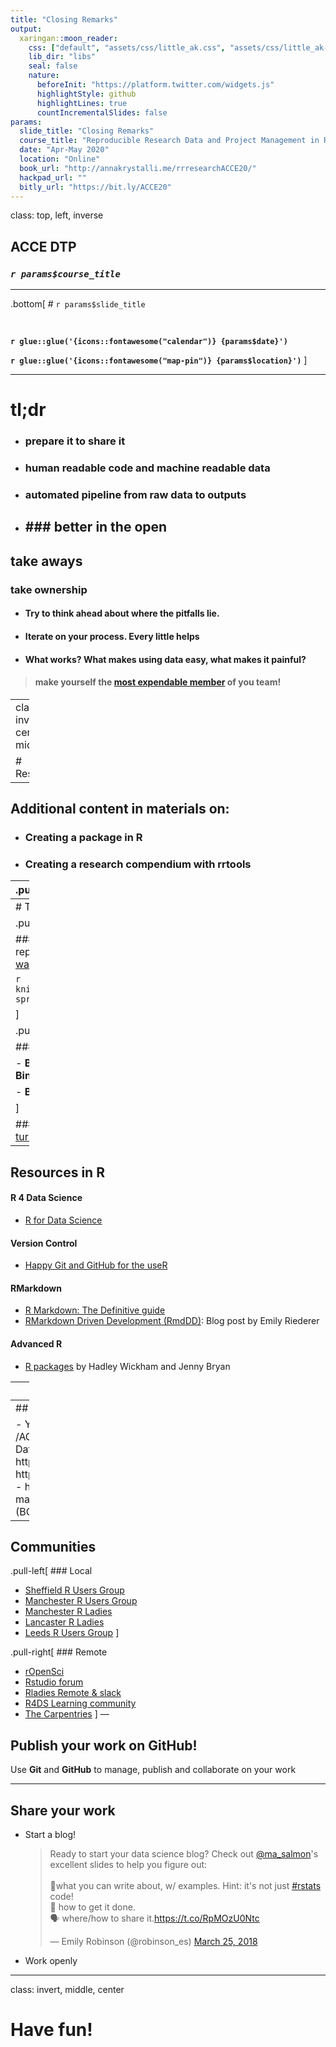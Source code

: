 ```yaml
---
title: "Closing Remarks"
output:
  xaringan::moon_reader:
    css: ["default", "assets/css/little_ak.css", "assets/css/little_ak-fonts.css"]
    lib_dir: "libs"
    seal: false
    nature:
      beforeInit: "https://platform.twitter.com/widgets.js"
      highlightStyle: github
      highlightLines: true
      countIncrementalSlides: false
params:
  slide_title: "Closing Remarks"
  course_title: "Reproducible Research Data and Project Management in R"
  date: "Apr-May 2020"
  location: "Online"
  book_url: "http://annakrystalli.me/rrresearchACCE20/"
  hackpad_url: ""
  bitly_url: "https://bit.ly/ACCE20"
---
```

class: top, left, inverse


## ACCE DTP 

### _`r params$course_title`_

***

.bottom[
# `r params$slide_title`

<br>

**`r glue::glue('{icons::fontawesome("calendar")} {params$date}')`**
<br>

**`r glue::glue('{icons::fontawesome("map-pin")} {params$location}')`** 
]

---

# tl;dr

- ### prepare it to share it

- ### human readable code and machine readable data

- ### automated pipeline from raw data to outputs

- ### better in the open
---

## take aways

### take ownership

- #### Try to think ahead about where the pitfalls lie.

- #### Iterate on your process. Every little helps

- #### What works? What makes using data easy, what makes it painful?



> #### make yourself the [most expendable member](http://www.datacarpentry.org/blog/soft-skills/) of you team!


---
class: inverse, center, middle

# Resources

---

## Additional content in materials on:

- ### Creating a package in R

- ### Creating a research compendium with rrtools

---
.pull-left[

### BES guide to data management 

```r
knitr::include_graphics("assets/BES.png")
```

This guide for early career researchers explains what data and data management are, and provides advice and examples of best practices in data management, including case studies from researchers currently working in ecology and evolution.


#### [download](http://www.britishecologicalsociety.org/wp-content/uploads/Publ_Data-Management-Booklet.pdf)
]

.pull-right[

### BES guide to reproducible code 


```r
knitr::include_graphics("https://methodsblog.files.wordpress.com/2017/12/code-cover.jpg?w=424&h=600")
```



A Guide to Reproducible Code covers all the basic tools and information you will
need to start making your code more reproducible. We focus on R and Python, but
many of the tips apply to any programming language.

#### [download](https://www.britishecologicalsociety.org/wp-content/uploads/2017/12/guide-to-reproducible-code.pdf)
]

---
# The Turing Way

.pull-left[

### Book
#### a lightly opinionated guide to reproducible data science
<https://the-turing-way.netlify.com> 


```r
knitr::include_graphics("assets/1728_TURI_Book sprint_12 chapter_040619.jpg")
```

]

.pull-right[

### Workshops

- **Boost Your Research Reproducibility with Binder** [materials](https://github.com/alan-turing-institute/the-turing-way/tree/master/workshops/boost-research-reproducibility-binder)

- **Build a binderhub** [materials](https://github.com/alan-turing-institute/the-turing-way/tree/master/workshops/build-a-binderhub)

]

### <https://github.com/alan-turing-institute/the-turing-way>

---

## Resources in R

#### R 4 Data Science
- [R for Data Science](https://r4ds.had.co.nz/)

#### Version Control
- [Happy Git and GitHub for the useR](https://happygitwithr.com/)

#### RMarkdown

- [R Markdown: The Definitive guide](https://bookdown.org/yihui/rmarkdown/)
- [RMarkdown Driven Development (RmdDD)](https://emilyriederer.netlify.com/post/rmarkdown-driven-development/): Blog post by Emily Riederer

#### Advanced R

- [R packages](https://r-pkgs.org/) by Hadley Wickham and Jenny Bryan



---
class: inverse, center, middle

# Support

---
## Institutional


- Your supervisor / research group /ACCE peers
- Institutional Research Data Management Teams
    - http://www.york.ac.uk/rdm
    - https://www.sheffield.ac.uk/library/rdm
    - http://www.liv.ac.uk/research-data-management/
- NERC data centres (BODC Liverpool, EIDC CEH)


---
## Communities

.pull-left[
### Local

- [Sheffield R Users Group](https://www.meetup.com/SheffieldR-Sheffield-R-Users-Group/)
- [Manchester R Users Group](https://www.rmanchester.org/)
- [Manchester R Ladies](https://www.meetup.com/rladies-manchester/)
- [Lancaster R Ladies](https://www.meetup.com/rladies-lancaster/)
- [Leeds R Users Group](https://r-users-leeds.netlify.app/)
]

.pull-right[
### Remote

- [rOpenSci](https://ropensci.org/)
- [Rstudio forum](https://community.rstudio.com/)
- [Rladies Remote & slack](https://www.meetup.com/rladies-remote/)
- [R4DS Learning community](https://www.rfordatasci.com/)
- [The Carpentries](https://carpentries.org/)
]
---


## Publish your work on GitHub!

Use **Git** and **GitHub** to manage, publish and collaborate on your work


---

## Share your work

- Start a blog!

  <blockquote class="twitter-tweet" data-lang="en"><p lang="en" dir="ltr">Ready to start your data science blog? Check out <a href="https://twitter.com/ma_salmon?ref_src=twsrc%5Etfw">@ma_salmon</a>&#39;s excellent slides to help you figure out:<br><br>💭what you can write about, w/ examples. Hint: it&#39;s not just <a href="https://twitter.com/hashtag/rstats?src=hash&amp;ref_src=twsrc%5Etfw">#rstats</a> code!<br>📝 how to get it done.<br>🗣️ where/how to share it.<a href="https://t.co/RpMOzU0Ntc">https://t.co/RpMOzU0Ntc</a></p>&mdash; Emily Robinson (@robinson_es) <a href="https://twitter.com/robinson_es/status/977941365119176704?ref_src=twsrc%5Etfw">March 25, 2018</a></blockquote>
<script async src="https://platform.twitter.com/widgets.js" charset="utf-8"></script>

- Work openly


---
class: invert, middle, center

# Have fun!
